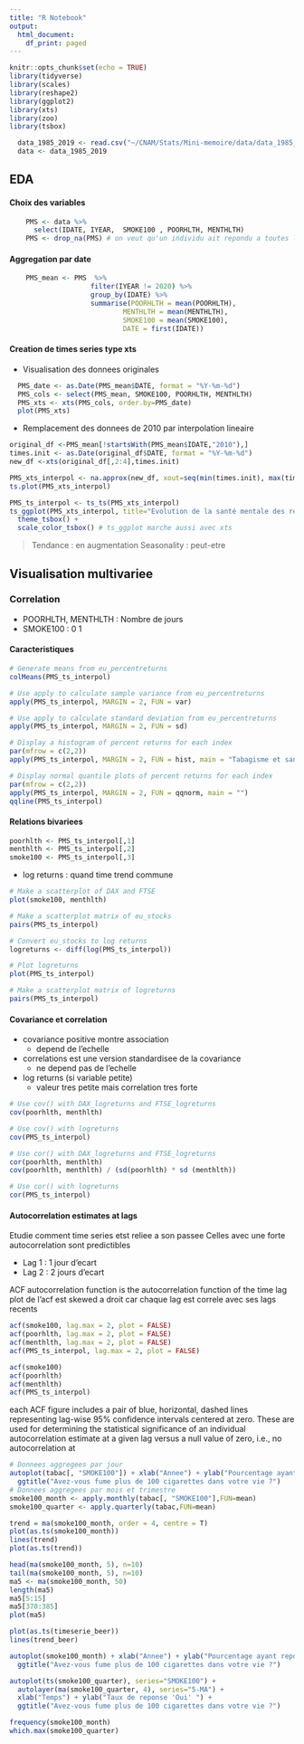 ```yaml
---
title: "R Notebook"
output:
  html_document:
    df_print: paged
---
```

```r
knitr::opts_chunk$set(echo = TRUE)
library(tidyverse)
library(scales)
library(reshape2)
library(ggplot2)
library(xts)
library(zoo)
library(tsbox)
```

```r
  data_1985_2019 <- read.csv("~/CNAM/Stats/Mini-memoire/data/data_1985_2019_cleaned.csv")
  data <- data_1985_2019
```

## EDA

#### Choix des variables
```r
    PMS <- data %>%
      select(IDATE, IYEAR,  SMOKE100 , POORHLTH, MENTHLTH)
    PMS <- drop_na(PMS) # on veut qu'un individu ait repondu a toutes les questions
```

#### Aggregation par date 

```r
    PMS_mean <- PMS  %>%
                    filter(IYEAR != 2020) %>%
                    group_by(IDATE) %>% 
                    summarise(POORHLTH = mean(POORHLTH),
                            MENTHLTH = mean(MENTHLTH),
                            SMOKE100 = mean(SMOKE100),
                            DATE = first(IDATE))
```

#### Creation de times series type xts

- Visualisation des donnees originales
```r
  PMS_date <- as.Date(PMS_mean$DATE, format = "%Y-%m-%d")
  PMS_cols <- select(PMS_mean, SMOKE100, POORHLTH, MENTHLTH)
  PMS_xts <- xts(PMS_cols, order.by=PMS_date)
  plot(PMS_xts)
```

- Remplacement des donnees de 2010 par interpolation lineaire

```r
original_df <-PMS_mean[!startsWith(PMS_mean$IDATE,"2010"),]
times.init <- as.Date(original_df$DATE, format = "%Y-%m-%d")
new_df <-xts(original_df[,2:4],times.init)

PMS_xts_interpol <- na.approx(new_df, xout=seq(min(times.init), max(times.init), "day"))
ts.plot(PMS_xts_interpol)

PMS_ts_interpol <- ts_ts(PMS_xts_interpol)
ts_ggplot(PMS_xts_interpol, title="Evolution de la santé mentale des répondants", subtitle="Fumeurs et non fumeurs") +
  theme_tsbox() +
  scale_color_tsbox() # ts_ggplot marche aussi avec xts
```

> Tendance : en augmentation
> Seasonality : peut-etre


## Visualisation multivariee

### Correlation

- POORHLTH, MENTHLTH : Nombre de jours
- SMOKE100 : 0 1

#### Caracteristiques

```r
# Generate means from eu_percentreturns
colMeans(PMS_ts_interpol)

# Use apply to calculate sample variance from eu_percentreturns
apply(PMS_ts_interpol, MARGIN = 2, FUN = var)

# Use apply to calculate standard deviation from eu_percentreturns
apply(PMS_ts_interpol, MARGIN = 2, FUN = sd)

# Display a histogram of percent returns for each index
par(mfrow = c(2,2))
apply(PMS_ts_interpol, MARGIN = 2, FUN = hist, main = "Tabagisme et sante mentale", xlab = "")

# Display normal quantile plots of percent returns for each index
par(mfrow = c(2,2))
apply(PMS_ts_interpol, MARGIN = 2, FUN = qqnorm, main = "")
qqline(PMS_ts_interpol)
```

#### Relations bivariees

```r
poorhlth <- PMS_ts_interpol[,1]
menthlth <- PMS_ts_interpol[,2]
smoke100 <- PMS_ts_interpol[,3]
```

- log returns : quand time trend commune

```r
# Make a scatterplot of DAX and FTSE
plot(smoke100, menthlth)

# Make a scatterplot matrix of eu_stocks
pairs(PMS_ts_interpol)

# Convert eu_stocks to log returns
logreturns <- diff(log(PMS_ts_interpol))

# Plot logreturns
plot(PMS_ts_interpol)

# Make a scatterplot matrix of logreturns
pairs(PMS_ts_interpol)
```
#### Covariance et correlation

- covariance positive montre association
  - depend de l'echelle
- correlations est une version standardisee de la covariance
  - ne depend pas de l'echelle
- log returns (si variable petite)
  - valeur tres petite mais correlation tres forte


```r
# Use cov() with DAX_logreturns and FTSE_logreturns
cov(poorhlth, menthlth)

# Use cov() with logreturns
cov(PMS_ts_interpol)

# Use cor() with DAX_logreturns and FTSE_logreturns
cor(poorhlth, menthlth)
cov(poorhlth, menthlth) / (sd(poorhlth) * sd (menthlth))

# Use cor() with logreturns
cor(PMS_ts_interpol)
```

#### Autocorrelation estimates at lags

Etudie comment time series etst reliee a son passee
Celles avec une forte autocorrelation sont predictibles

- Lag 1 : 1 jour d'ecart
- Lag 2 : 2 jours d'ecart

ACF autocorrelation function is the autocorrelation function of the time lag
plot de l'acf est skewed a droit car chaque lag est correle avec ses lags recents

```r
acf(smoke100, lag.max = 2, plot = FALSE)
acf(poorhlth, lag.max = 2, plot = FALSE)
acf(menthlth, lag.max = 2, plot = FALSE)
acf(PMS_ts_interpol, lag.max = 2, plot = FALSE)

acf(smoke100)
acf(poorhlth)
acf(menthlth)
acf(PMS_ts_interpol)
```
each ACF figure includes a pair of blue, horizontal, dashed lines representing lag-wise 95% confidence intervals centered at zero. These are used for determining the statistical significance of an individual autocorrelation estimate at a given lag versus a null value of zero, i.e., no autocorrelation at 

```r
# Donnees aggregees par jour
autoplot(tabac[, "SMOKE100"]) + xlab("Annee") + ylab("Pourcentage ayant repondu 'oui'") +
  ggtitle("Avez-vous fume plus de 100 cigarettes dans votre vie ?")
# Donnees aggregees par mois et trimestre
smoke100_month <- apply.monthly(tabac[, "SMOKE100"],FUN=mean)
smoke100_quarter <- apply.quarterly(tabac,FUN=mean)

trend = ma(smoke100_month, order = 4, centre = T)
plot(as.ts(smoke100_month))
lines(trend)
plot(as.ts(trend))

head(ma(smoke100_month, 5), n=10)
tail(ma(smoke100_month, 5), n=10)
ma5 <- ma(smoke100_month, 50)
length(ma5)
ma5[5:15]
ma5[370:385]
plot(ma5)

plot(as.ts(timeserie_beer))
lines(trend_beer)

autoplot(smoke100_month) + xlab("Annee") + ylab("Pourcentage ayant repondu 'oui'") +
  ggtitle("Avez-vous fume plus de 100 cigarettes dans votre vie ?")

autoplot(ts(smoke100_quarter), series="SMOKE100") +
  autolayer(ma(smoke100_quarter, 4), series="5-MA") +
  xlab("Temps") + ylab("Taux de reponse 'Oui' ") +
  ggtitle("Avez-vous fume plus de 100 cigarettes dans votre vie ?")

frequency(smoke100_month)
which.max(smoke100_quarter)
```